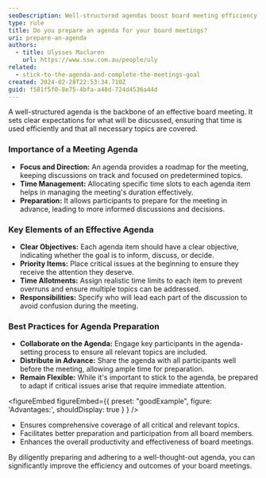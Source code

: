 ```yaml
---
seoDescription: Well-structured agendas boost board meeting efficiency and effectiveness by setting clear expectations, promoting focused discussions, and ensuring all critical topics are covered.
type: rule
title: Do you prepare an agenda for your board meetings?
uri: prepare-an-agenda
authors:
  - title: Ulysses Maclaren
    url: https://www.ssw.com.au/people/uly
related:
  - stick-to-the-agenda-and-complete-the-meetings-goal
created: 2024-02-28T22:53:34.710Z
guid: f581f5f0-8e75-4bfa-a48d-724d4536a44d
---
```


A well-structured agenda is the backbone of an effective board meeting. It sets clear expectations for what will be discussed, ensuring that time is used efficiently and that all necessary topics are covered.
### Importance of a Meeting Agenda

- **Focus and Direction:** An agenda provides a roadmap for the meeting, keeping discussions on track and focused on predetermined topics.
- **Time Management:** Allocating specific time slots to each agenda item helps in managing the meeting's duration effectively.
- **Preparation:** It allows participants to prepare for the meeting in advance, leading to more informed discussions and decisions.

### Key Elements of an Effective Agenda

- **Clear Objectives:** Each agenda item should have a clear objective, indicating whether the goal is to inform, discuss, or decide.
- **Priority Items:** Place critical issues at the beginning to ensure they receive the attention they deserve.
- **Time Allotments:** Assign realistic time limits to each item to prevent overruns and ensure multiple topics can be addressed.
- **Responsibilities:** Specify who will lead each part of the discussion to avoid confusion during the meeting.

### Best Practices for Agenda Preparation

- **Collaborate on the Agenda:** Engage key participants in the agenda-setting process to ensure all relevant topics are included.
- **Distribute in Advance:** Share the agenda with all participants well before the meeting, allowing ample time for preparation.
- **Remain Flexible:** While it's important to stick to the agenda, be prepared to adapt if critical issues arise that require immediate attention.

<figureEmbed figureEmbed={{
  preset: "goodExample",
  figure: 'Advantages:',
  shouldDisplay: true
} } />


- Ensures comprehensive coverage of all critical and relevant topics.
- Facilitates better preparation and participation from all board members.
- Enhances the overall productivity and effectiveness of board meetings.

By diligently preparing and adhering to a well-thought-out agenda, you can significantly improve the efficiency and outcomes of your board meetings.